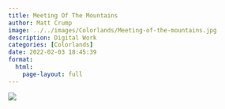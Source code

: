 ```yaml
---
title: Meeting Of The Mountains
author: Matt Crump
image: ../../images/Colorlands/Meeting-of-the-mountains.jpg
description: Digital Work
categories: [Colorlands]
date: 2022-02-03 18:45:39
format:
  html:
    page-layout: full
---
```


![](../../images/Colorlands/Meeting-of-the-mountains.jpg)

